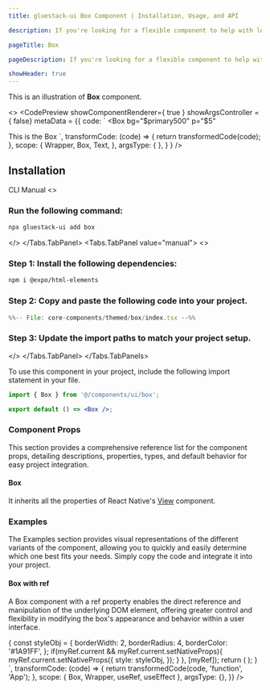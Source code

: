 ```yaml
---
title: gluestack-ui Box Component | Installation, Usage, and API

description: If you're looking for a flexible component to help with low-level layout needs, the Box component might be just what you need. With its customizable styles and props, it can be used to create a wide range of UI elements, from simple containers to complex layout structures.

pageTitle: Box

pageDescription: If you're looking for a flexible component to help with low-level layout needs, the Box component might be just what you need. With its customizable styles and props, it can be used to create a wide range of UI elements, from simple containers to complex layout structures.

showHeader: true
---
```



<Meta title="with-gluestack-style/components/Layout/Box" />


This is an illustration of **Box** component.

<>
  <CodePreview
    showComponentRenderer={ true }
  showArgsController = { false}
  metaData = {{
    code: `
<Box
  bg="$primary500"
  p="$5"
>
  <Text color='$text0' >
    This is the Box
  </Text>
</Box>
`,
      transformCode: (code) => {
        return transformedCode(code);
      },
        scope: {
      Wrapper,
        Box,
        Text,
      },
    argsType: { },
  }
}
/>
</>

<br/>

## Installation

<Tabs value="cli" type="section">
  <Tabs.TabList>
      <Tabs.Tab value="cli">
        <Tabs.TabTitle>CLI</Tabs.TabTitle>
      </Tabs.Tab>
     <Tabs.Tab value="manual">
        <Tabs.TabTitle>Manual</Tabs.TabTitle>
     </Tabs.Tab>
  </Tabs.TabList>
  <Tabs.TabPanels>
    <Tabs.TabPanel value="cli">
<>

### Run the following command:
  ```bash
  npx gluestack-ui add box
  ```
</>
    </Tabs.TabPanel>
    <Tabs.TabPanel value="manual"> 
<>

### Step 1: Install the following dependencies:
```bash
npm i @expo/html-elements
```

### Step 2: Copy and paste the following code into your project.
<CollapsibleCode>

```jsx 
%%-- File: core-components/themed/box/index.tsx --%% 
```
</CollapsibleCode>

### Step 3: Update the import paths to match your project setup.
</>
    </Tabs.TabPanel>
  </Tabs.TabPanels>
</Tabs>

To use this component in your project, include the following import statement in your file.

```jsx
import { Box } from '@/components/ui/box';
```

```jsx
export default () => <Box />;
```

### Component Props

This section provides a comprehensive reference list for the component props, detailing descriptions, properties, types, and default behavior for easy project integration.

#### Box

It inherits all the properties of React Native's [View](https://reactnative.dev/docs/view) component.







### Examples

The Examples section provides visual representations of the different variants of the component, allowing you to quickly and easily determine which one best fits your needs. Simply copy the code and integrate it into your project.

#### Box with ref

A Box component with a ref property enables the direct reference and manipulation of the underlying DOM element, offering greater control and flexibility in modifying the box's appearance and behavior within a user interface.

<Wrapper>
  <CodePreview
    showComponentRenderer={true}
    showArgsController={false}
    metaData={{
      code: `
        function App () {
          const myRef = useRef({});
          useEffect(() => {
            const styleObj = {
              borderWidth: 2,
              borderRadius: 4,
              borderColor: '#1A91FF',
            };
          if(myRef.current && myRef.current.setNativeProps){
             myRef.current.setNativeProps({
              style: styleObj,
             });
            }
          }, [myRef]);
        return (
          <Box 
          h={100}
          w={100}
          bg="$primary100"
          ref={myRef} />
        );
      }
      `,
      transformCode: (code) => {
        return transformedCode(code, 'function', 'App');
      },
      scope: { Box, Wrapper, useRef, useEffect },
      argsType: {},
    }}
  />
</Wrapper>

